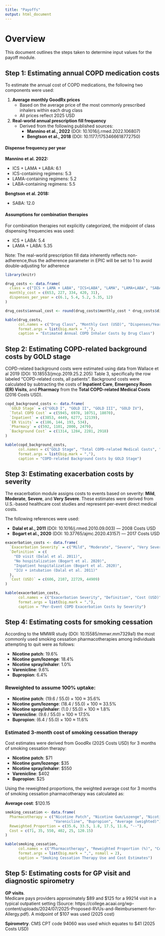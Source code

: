 ```yaml
---
title: "Payoffs"
output: html_document
---
```


# Overview

This document outlines the steps taken to determine input values for the payoff module. 

## Step 1: Estimating annual COPD medication costs

To estimate the annual cost of COPD medications, the following two components were used:

1. **Average monthly GoodRx prices**  
   - Based on the average price of the most commonly prescribed inhalers within each drug class  
   - All prices reflect 2025 USD

2. **Real-world annual prescription fill frequency**  
   - Derived from the following published sources:
     - **Mannino et al., 2022** (DOI: 10.1016/j.rmed.2022.106807)
     - **Bengtson et al., 2018** (DOI: 10.1177/1753466618772750)


#### Dispense frequency per year

**Mannino et al. 2022:**

- ICS + LAMA + LABA: 6.1  
- ICS-containing regimens: 5.3  
- LAMA-containing regimens: 5.2  
- LABA-containing regimens: 5.5  

**Bengtson et al. 2018:**

- SABA: 12.0  

#### Assumptions for combination therapies

For combination therapies not explicitly categorized, the midpoint of class dispensing frequencies was used:

- ICS + LABA: 5.4  
- LAMA + LABA: 5.35

Note: The real-world prescription fill data inherently reflects non-adherence,thus the adherence parameter in EPIC will be set to 1 to avoid double-adjusting for adherence

```r

library(knitr)

drug_costs <- data.frame(
  class = c("ICS + LAMA + LABA", "ICS+LABA", "LAMA", "LAMA+LABA", "SABA"),
  monthly_cost = c(653, 227, 334, 420, 31),
  dispenses_per_year = c(6.1, 5.4, 5.2, 5.35, 12)
)

drug_costs$annual_cost <- round(drug_costs$monthly_cost * drug_costs$dispenses_per_year, 2)

kable(drug_costs,
      col.names = c("Drug Class", "Monthly Cost (USD)", "Dispenses/Year", "Estimated Annual Cost (USD)"),
      format.args = list(big.mark = ","),
      caption = "Estimated Annual COPD Inhaler Costs by Drug Class")

```

## Step 2: Estimating COPD-related background costs by GOLD stage

COPD-related background costs were estimated using data from Wallace et al 2019 (DOI: 10.18553/jmcp.2019.25.2.205) Table 3, specifically the row labeled "COPD-related costs, all patients". Background costs were calculated by subtracting the costs of **Inpatient Care**, **Emergency Room (ER) Visits**, and **Pharmacy** from the **Total COPD-related Medical Costs** (2016 Costs USD). 

```r

copd_background_costs <- data.frame(
  `GOLD Stage` = c("GOLD I", "GOLD II", "GOLD III", "GOLD IV"),
  `Total COPD Cost` = c(5945, 6978, 10751, 18070),
  `Inpatient` = c(3853, 4449, 6277, 12139),
  `ER Visits` = c(186, 144, 193, 534),
  `Pharmacy` = c(592, 1101, 2000, 2479),
  `Background Cost` = c(1314, 1284, 2281, 2918)
)

kable(copd_background_costs,
      col.names = c("GOLD Stage", "Total COPD-related Medical Costs", "Inpatient", "ER Visits", "Pharmacy", "Background Cost (USD)"),
      format.args = list(big.mark = ","),
      caption = "COPD-related Background Costs by GOLD Stage")

```

## Step 3: Estimating exacerbation costs by severity

The exacerbation module assigns costs to events based on severity: **Mild**, **Moderate**, **Severe**, and **Very Severe**. These estimates were derived from U.S.-based healthcare cost studies and represent per-event direct medical costs.

The following references were used:

- **Dalal et al., 2011** (DOI: 10.1016/j.rmed.2010.09.003) — 2008 Costs USD  
- **Bogart et al., 2020** (DOI: 10.37765/ajmc.2020.43157) — 2017 Costs USD

```r

exacerbation_costs <- data.frame(
  `Exacerbation Severity` = c("Mild", "Moderate", "Severe", "Very Severe"),
  `Definition` = c(
    "ED visit (Dalal et al. 2011)",
    "No hospitalization (Bogart et al. 2020)",
    "Inpatient hospitalization (Bogart et al. 2020)",
    "ICU + intubation (Dalal et al. 2011)"
  ),
  `Cost (USD)` = c(606, 2107, 22729, 44909)
)

kable(exacerbation_costs,
      col.names = c("Exacerbation Severity", "Definition", "Cost (USD)"),
      format.args = list(big.mark = ","),
      caption = "Per-Event COPD Exacerbation Costs by Severity")

```

## Step 4: Estimating costs for smoking cessation 

According to the MMWR study (DOI: 10.15585/mmwr.mm7329a1) the most commonly used smoking cessation pharmacotherapies among individuals attempting to quit were as follows:

- **Nicotine patch**: 19.6%  
- **Nicotine gum/lozenge**: 18.4%  
- **Nicotine spray/inhaler**: 1.0%  
- **Varenicline**: 9.6%  
- **Bupropion**: 6.4%  

### Reweighted to assume 100% uptake:

- **Nicotine patch**: (19.6 / 55.0) × 100 ≈ 35.6%  
- **Nicotine gum/lozenge**: (18.4 / 55.0) × 100 ≈ 33.5%  
- **Nicotine spray/inhaler**: (1.0 / 55.0) × 100 ≈ 1.8%  
- **Varenicline**: (9.6 / 55.0) × 100 ≈ 17.5%  
- **Bupropion**: (6.4 / 55.0) × 100 ≈ 11.6%  

### Estimated 3-month cost of smoking cessation therapy

Cost estimates were derived from GoodRx (2025 Costs USD) for 3 months of smoking cessation therapy:

- **Nicotine patch**: \$71  
- **Nicotine gum/lozenge**: \$35  
- **Nicotine spray/inhaler**: \$550  
- **Varenicline**: \$402  
- **Bupropion**: \$25  

Using the reweighted proportions, the weighted average cost for 3 months of smoking cessation pharmacotherapy was calculated as:

**Average cost**: \$120.15

```r

smoking_cessation <- data.frame(
  Pharmacotherapy = c("Nicotine Patch", "Nicotine Gum/Lozenge", "Nicotine Spray/Inhaler", 
                      "Varenicline", "Bupropion", "Average (weighted)"),
  Reweighted_Proportion = c(35.6, 33.5, 1.8, 17.5, 11.6, "--"),
  Cost = c(71, 35, 550, 402, 25, 120.15)
)

kable(smoking_cessation,
      col.names = c("Pharmacotherapy", "Reweighted Proportion (%)", "Cost (USD) "),
      format.args = list(big.mark = ",", nsmall = 2),
      caption = "Smoking Cessation Therapy Use and Cost Estimates")

```

## Step 5: Estimating costs for GP visit and diagnostic spirometry 

**GP visits**.  
Medicare pays providers approximately $89 and $125 for a 99214 visit in a typical outpatient setting (Source: https://college.acaai.org/wp-content/uploads/2024/07/2025-Proposed-RVUs-and-Reimbursement-for-Allergy.pdf). A midpoint of $107 was used (2025 cost)

**Spirometry**. 
CMS CPT code 94060 was used which equates to $41 (2025 Costs USD)


